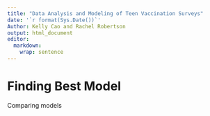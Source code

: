 ---
title: "Data Analysis and Modeling of Teen Vaccination Surveys"
date: '`r format(Sys.Date())`'
Author: Kelly Cao and Rachel Robertson
output: html_document
editor: 
  markdown: 
    wrap: sentence
---
# Finding Best Model
Comparing models 